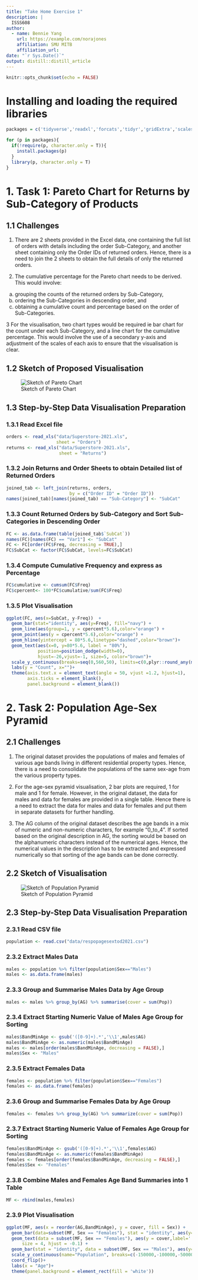 ```yaml
---
title: "Take Home Exercise 1"
description: |
  ISSS608
author:
  - name: Bennie Yang
    url: https://example.com/norajones
    affiliation: SMU MITB
    affiliation_url: 
date: "`r Sys.Date()`"
output: distill::distill_article
---
```


```r
knitr::opts_chunk$set(echo = FALSE)
```

# Installing and loading the required libraries
```r
packages = c('tidyverse','readxl','forcats','tidyr','gridExtra','scales')

for (p in packages){
  if(!require(p, character.only = T)){
    install.packages(p)
  }
  library(p, character.only = T)
}
```
# 1. Task 1: Pareto Chart for Returns by Sub-Category of Products
## 1.1 Challenges
1. There are 2 sheets provided in the Excel data, one containing the full list of orders with details including the order Sub-Category, and another sheet containing only the Order IDs of returned orders. Hence, there is a need to join the 2 sheets to obtain the full details of only the returned orders.

2. The cumulative percentage for the Pareto chart needs to be derived. This would involve:
(a)   grouping the counts of the returned orders by Sub-Category, 
(b)   ordering the Sub-Categories in descending order, and 
(c)   obtaining a cumulative count and percentage based on the order of Sub-Categories. 

3   For the visualisation, two chart types would be required ie bar chart for the count under each Sub-Category, and a line chart for the cumulative percentage. This would involve the use of a secondary y-axis and adjustment of the scales of each axis to ensure that the visualisation is clear.

## 1.2 Sketch of Proposed Visualisation
![Sketch of Pareto Chart](./images/Sketch_Pareto.jpg)


## 1.3 Step-by-Step Data Visualisation Preparation

### 1.3.1 Read Excel file
```r
orders <- read_xls("data/Superstore-2021.xls",
                   sheet = "Orders")
returns <- read_xls("data/Superstore-2021.xls",
                    sheet = "Returns")
```

### 1.3.2 Join Returns and Order Sheets to obtain Detailed list of Returned Orders
```r
joined_tab <- left_join(returns, orders,
                        by = c("Order ID" = "Order ID"))
names(joined_tab)[names(joined_tab) == "Sub-Category"] <- "SubCat"
```

### 1.3.3 Count Returned Orders by Sub-Category and Sort Sub-Categories in Descending Order
```r
FC <- as.data.frame(table(joined_tab$`SubCat`))
names(FC)[names(FC) == "Var1"] <- "SubCat"
FC <- FC[order(FC$Freq, decreasing = TRUE),]
FC$SubCat <- factor(FC$SubCat, levels=FC$SubCat)
```

### 1.3.4 Compute Cumulative Frequency and express as Percentage
```r
FC$cumulative <- cumsum(FC$Freq)
FC$cpercent<- 100*FC$cumulative/sum(FC$Freq)
```


### 1.3.5 Plot Visualisation
```r
ggplot(FC, aes(x=SubCat, y-Freq))  + 
  geom_bar(stat="identity", aes(y=Freq), fill="navy") +
  geom_line(aes(group=1, y = cpercent*5.6),color="orange") +
  geom_point(aes(y = cpercent*5.6),color="orange") +
  geom_hline(yintercept = 80*5.6,linetype="dashed",color="brown")+
  geom_text(aes(x=0, y=80*5.6, label = "80%"),
            position=position_dodge(width=0),
            hjust=-26,vjust=-1, size=5, color="brown")+
  scale_y_continuous(breaks=seq(0,560,50), limits=c(0,plyr::round_any(max(FC$Freq),10,f=ceiling)), sec.axis = sec_axis(trans=~./5.6, name="Cumulative %"))+
  labs(y = "Count", x="")+
  theme(axis.text.x = element_text(angle = 50, vjust =1.2, hjust=1),
        axis.ticks = element_blank(),
        panel.background = element_blank())
```
# 2. Task 2: Population Age-Sex Pyramid
## 2.1 Challenges
1. The original dataset provides the populations of males and females of various age bands living in different residential property types. Hence, there is a need to consolidate the populations of the same sex-age from the various property types.

2. For the age-sex pyramid visualisation, 2 bar plots are required, 1 for male and 1 for female. However, in the original dataset, the data for males and data for females are provided in a single table. Hence there is a need to extract the data for males and data for females and put them in separate datasets for further handling.

3. The AG column of the original dataset describes the age bands in a mix of numeric and non-numeric characters, for example "0_to_4". If sorted based on the original description in AG, the sorting would be based on the alphanumeric characters instead of the numerical ages. Hence, the numerical values in the description has to be extracted and expressed numerically so that sorting of the age bands can be done correctly.

## 2.2 Sketch of Visualisation

![Sketch of Population Pyramid](./images/Sketch_Population.jpg)


## 2.3 Step-by-Step Data Visualisation Preparation

### 2.3.1 Read CSV file
```r
population <- read.csv("data/respopagesextod2021.csv")
```

### 2.3.2 Extract Males Data
```r
males <- population %>% filter(population$Sex=="Males")
males <- as.data.frame(males)
```

### 2.3.3 Group and Summarise Males Data by Age Group
```r
males <- males %>% group_by(AG) %>% summarise(cover = sum(Pop))
```

### 2.3.4 Extract Starting Numeric Value of Males Age Group for Sorting
```r
males$BandMinAge <- gsub('([0-9]+).*','\\1',males$AG)
males$BandMinAge <- as.numeric(males$BandMinAge)
males <- males[order(males$BandMinAge, decreasing = FALSE),]
males$Sex <- "Males"
```

### 2.3.5 Extract Females Data
```r
females <- population %>% filter(population$Sex=="Females")
females <- as.data.frame(females)
```

### 2.3.6 Group and Summarise Females Data by Age Group
```r
females <- females %>% group_by(AG) %>% summarize(cover = sum(Pop))
```

### 2.3.7 Extract Starting Numeric Value of Females Age Group for Sorting
```r
females$BandMinAge <- gsub('([0-9]+).*','\\1',females$AG)
females$BandMinAge <- as.numeric(females$BandMinAge)
females <- females[order(females$BandMinAge, decreasing = FALSE),]
females$Sex <- "Females"
```

### 2.3.8 Combine Males and Females Age Band Summaries into 1 Table
```r
MF <- rbind(males,females)
```

### 2.3.9 Plot Visualisation
```r
ggplot(MF, aes(x = reorder(AG,BandMinAge), y = cover, fill = Sex)) + 
  geom_bar(data=subset(MF, Sex == "Females"), stat = "identity", aes(y=cover)) + 
  geom_text(data = subset(MF, Sex == "Females"), aes(y = cover,label=''), 
      size = 4, hjust = -0.1) +
  geom_bar(stat = "identity", data = subset(MF, Sex == "Males"), aes(y=cover * (-1)) )+
  scale_y_continuous(name="Population", breaks=c(-150000,-100000,-50000,0,50000,100000,150000), labels = abs(c(-150000,-100000,-50000,0,50000,100000,150000))) +
  coord_flip()+
  labs(x = "Age")+
  theme(panel.background = element_rect(fill = 'white'))
 
```